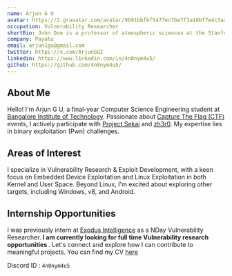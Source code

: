 ```yaml
---
name: Arjun G U
avatar: https://2.gravatar.com/avatar/9b91bbfbf5477ec7be7f3a18bf7e4c3aa359d886ce431b567931464ed0f6c916?size=256
occupation: Vulnerability Researcher
shortBio: John Doe is a professor of atmospheric sciences at the Stanford AI Lab. His research interests includes complexity modelling of tailwinds, headwinds and crosswinds.
company: Payatu
email: arjun1gu@gmail.com
twitter: https://x.com/ArjunGU2
linkedin: https://www.linkedin.com/in/4n0nym4u5/
github: https://github.com/4n0nym4u5/
---
```


## About Me

Hello! I'm Arjun G U, a final-year Computer Science Engineering student at [Bangalore Institute of Technology](https://bit-bangalore.edu.in/). Passionate about [Capture The Flag (CTF)](https://ctftime.org/ctf-wtf/) events, I actively participate with [Project Sekai](https://ctftime.org/team/169557) and [zh3r0](https://ctftime.org/team/212987). My expertise lies in binary exploitation (Pwn) challenges.

## Areas of Interest

I specialize in Vulnerability Research & Exploit Development, with a keen focus on Embedded Device Exploitation and Linux Exploitation in both Kernel and User Space. Beyond Linux, I'm excited about exploring other targets, including Windows, v8, and Android.

## Internship Opportunities

I was previously intern at [Exodus Intelligence](https://exodusintel.com/) as a NDay Vulnerability Researcher. <b>I am currently looking for full time Vulnerability research opportunities </b>. Let's connect and explore how I can contribute to meaningful projects. You can find my CV [here](/assets/resume_arjun_gu.pdf)

Discord ID : `4n0nym4u5`